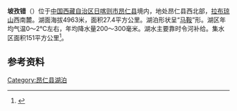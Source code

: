 {{ViewTibetanScript}}
{{Infobox_lake
 |湖泊名稱 =坡孜错
 |湖泊照片 = Satellite picture of Pozi Co - ISS062-E-24048.jpg
 |湖泊照片標題 = 坡孜错卫星照片（2020年）
 |測深圖 =
 |測深圖標題 =
 |湖泊所在地 = [[中国|中国]][[西藏|西藏]]
 |座標 = {{coord |30|28|N|86|07|E|display=inline,title|scale:500000_type:waterbody_region:CN}}
 |湖泊類別 = [[咸水湖|咸水湖]]
 |流入 =
 |流出 =
 |集水區面積 =151平方公里
 |集水區國家 =
 |湖泊長度 =8.6公里
 |湖泊闊度 =最大5.3公里<br />平均3.19公里
 |湖泊面積 =27.4平方公里
 |平均深度 = 
 |最深深度 = 
 |水體體積 =
 |湖水停留時間 =
 |湖岸線長度 =
 |海拔高度 = 4963米
 |湖中島嶼 =
 |湖邊城鎮 =
}}
{{Location map
 |China Tibet Ngari
 |mark=<!--dot-->Blue pog.svg
 |lat_deg=30|lat_min=28|lat_sec =
 |lon_deg=86|lon_min=07|lon_sec =
 |caption=坡孜错在[[西藏|西藏]]的位置。
 |position=right
 |width=350
 |float=right
}}
'''坡孜错'''（{{bo|z=ཕུན་རྩེ་མཚོ|w=phun rtse mtsho|t=Püntsé Tso}}）位于[[中国|中国]][[西藏自治区|西藏自治区]][[日喀则市|日喀则市]][[昂仁县|昂仁县]]境内，地处昂仁县西北部，[[拉布琼山|拉布琼山]]西南麓。湖面海拔4963米，面积27.4平方公里。湖泊形状呈“[[马鞍|马鞍]]”形。湖区年均气温0～2℃左右，年均降水量200～300毫米。湖水主要靠时令河补给。集水区面积151平方公里<ref>{{cite book zh |author=王苏民 窦鸿身 |title=中国湖泊志 |format=M |edition=1 |location=北京 |publisher=科学出版社 |date=1998|pages=447|id= ISBN 7-03-006706-1}}</ref>。
==参考资料==
{{reflist}}

[[Category:昂仁县湖泊|Category:昂仁县湖泊]]
